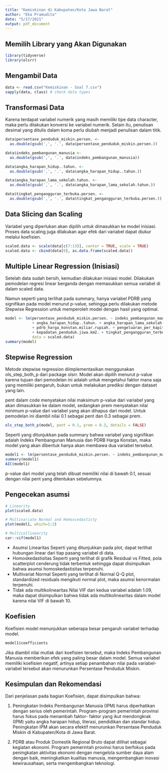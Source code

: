 ```yaml
---
title: "Kemiskinan di Kabupaten/Kota Jawa Barat"
author: "Eka Pramudita"
date: "5/17/2021"
output: pdf_document
---
```


## Memilih Library yang Akan Digunakan
```r
library(tidyverse)
library(olsrr)
```

## Mengambil Data
```r
data <- read.csv("Kemiskinan - Soal 7.csv")
sapply(data, class) # check data types
```

## Transformasi Data

Karena terdapat variabel numerik yang masih memiliki tipe data character,
maka perlu dilakukan konversi ke variabel numerik. Selain itu, penulisan
desimal yang ditulis dalam koma perlu diubah menjadi penulisan dalam titik.

```r
data$persentase_penduduk_miskin.persen. <- 
  as.double(gsub(',', '.', data$persentase_penduduk_miskin.persen.))

data$indeks_pembangunan_manusia <- 
  as.double(gsub(',', '.', data$indeks_pembangunan_manusia))

data$angka_harapan_hidup..tahun. <- 
  as.double(gsub(',', '.', data$angka_harapan_hidup..tahun.))

data$angka_harapan_lama_sekolah.tahun. <- 
  as.double(gsub(',', '.', data$angka_harapan_lama_sekolah.tahun.))

data$tingkat_pengangguran_terbuka.persen. <- 
  as.double(gsub(',', '.', data$tingkat_pengangguran_terbuka.persen.))
```

## Data Slicing dan Scaling

Variabel yang diperlukan akan dipilih untuk dimasukkan ke model inisiasi.
Proses data scaling juga dilakukan agar efek dari variabel dapat diukur
melalui koefisien.

```r
scaled.data <- scale(data[c(7:13)], center = TRUE, scale = TRUE)
scaled.data <- cbind(data[6], as.data.frame(scaled.data))
```

## Multiple Linear Regression (Inisiasi)

Setelah data sudah bersih, kemudian dilakukan inisiasi model.
Dilakukan pemodelan regresi linear berganda dengan memasukkan
semua variabel di dalam scaled data.

Namun seperti yang terlihat pada summary, hanya variabel PDRB
yang signifikan pada model menurut p-value, sehingga perlu
dilakukan metode Stepwise Regression untuk memperoleh model
dengan hasil yang optimal.

```r
model <- lm(persentase_penduduk_miskin.persen. ~ indeks_pembangunan_manusia 
            + angka_harapan_hidup..tahun. + angka_harapan_lama_sekolah.tahun. 
            + pdrb_harga_konstan.miliar.rupiah. + pengeluaran_per_kapita.ribu.rupiah. 
            + kepadatan_penduduk.jiwa.km2. + tingkat_pengangguran_terbuka.persen., 
            data = scaled.data)
summary(model)
```

## Stepwise Regression

Metode stepwise regression diimplementasikan menggunakan
ols_step_both_p dari package olsrr. Model akan dipilih
menurut p-value karena tujuan dari pemodelan ini adalah
untuk mengetahui faktor mana saja yang memiliki pengaruh,
bukan untuk melakukan prediksi dengan dataset yang lain.

pent dalam code menyatakan nilai maksimum p-value dari 
variabel yang akan dimasukkan ke dalam model, sedangkan prem 
menyatakan nilai minimum p-value dari variabel yang akan
dihapus dari model. Untuk pemodelan ini diambil nilai 0.1
sebagai pent dan 0.3 sebagai prem.

```r
ols_step_both_p(model, pent = 0.1, prem = 0.3, details = FALSE)
```

Seperti yang ditunjukkan pada summary bahwa variabel yang signifikan
adalah Indeks Pembangunan Manusia dan PDRB Harga Konstan, maka model
yang akan dibentuk hanya akan membawa dua variabel tersebut.

```r
model1 <- lm(persentase_penduduk_miskin.persen. ~ indeks_pembangunan_manusia + pdrb_harga_konstan.miliar.rupiah., data = scaled.data)
summary(model1)
AIC(model1)
```

p-value dari model yang telah dibuat memiliki nilai di bawah
0.1, sesuai dengan nilai pent yang ditentukan sebelumnya.

## Pengecekan asumsi

```r
# Linearity
plot(scaled.data)

# Multivariate Normal and Homoscedasticty
plot(model1, which=1:2)

# Multicollinearity
car::vif(model1)
```

- Asumsi Linearitas
Seperti yang ditunjukkan pada plot, dapat terlihat hubungan linear
dari tiap pasang variabel di data.
- Homoskedastisitas
Seperti yang terlihat di grafik Residual vs Fitted, pola scatterplot
cenderung tidak terbentuk sehingga dapat disimpulkan bahwa asumsi
homoskedastisitas terpenuhi.
- Multivariat Normal
Seperti yang terlihat di Normal Q-Q plot, standardized residuals
mengikuti normal plot, maka asumsi kenormalan terpenuhi.
- Tidak ada multikolinearitas
Nilai VIF dari kedua variabel adalah 1.09, maka dapat disimpulkan
bahwa tidak ada multikolinearitas dalam model karena nilai VIF
di bawah 10.

## Koefisien

Koefisien model menunjukkan seberapa besar pengaruh variabel
terhadap model.

```r
model1$coefficients
```

Jika diambil nilai mutlak dari koefisien tersebut, maka Indeks Pembangunan
Manusia memberikan efek yang paling besar dalam model. Semua variabel
memiliki koefisien negatif, artinya setiap penambahan nilai pada variabel-
variabel tersebut akan menurunkan Persentase Penduduk Miskin.

## Kesimpulan dan Rekomendasi

Dari penjelasan pada bagian Koefisien, dapat disimpulkan bahwa:

1. Peningkatan Indeks Pembangunan Manusia (IPM) harus diperhatikan dengan serius
oleh pemerintah. Program-program pemerintah provinsi harus fokus pada menambah faktor-
faktor yang ikut mendongkrak (IPM) yaitu angka harapan hidup, literasi, pendidikan
dan standar hidup. Peningkatan IPM akan secara efektif menurunkan Persentase
Penduduk Miskin di Kabupaten/Kota di Jawa Barat.

2. PDRB atau Produk Domestik Regional Bruto dapat dilihat sebagai kegiatan ekonomi.
Program pemerintah provinsi harus berfokus pada peningkatan aktivitas ekonomi
dengan mengelola sumber daya alam dengan baik, meningkatkan kualitas manusia,
mengembangkan inovasi kewirausahaan, serta mengembangkan teknologi.